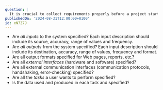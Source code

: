 ```yaml
---
question: |
  It is crucial to collect requirements properly before a project starts. Which questions to consider when assessing the fullness of gathered specific functional requirements?
publishedOn: '2024-08-31T12:00:00+0100'
id: xN7Z7J
---
```

- Are *all inputs* to the system specified? Each input description should include its source, accuracy, range of values and frequency.
- Are *all outputs* from the system specified? Each input description should include its destination, accuracy, range of values, frequency and format.
- Are all output formats specified for Web pages, reports, etc.?
- Are all *external interfaces* (hardware and software) specified?
- Are all external communication interfaces (communication protocols, handshaking, error-checking) specified?
- Are all the *tasks* a user wants to perform specified?
- Is the data used and produced in each task and specified?
